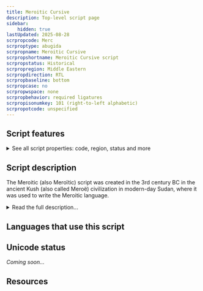 ```yaml
---
title: Meroitic Cursive
description: Top-level script page
sidebar:
    hidden: true
lastUpdated: 2025-08-28
scrpropcode: Merc
scrproptype: abugida
scrpropname: Meroitic Cursive
scrpropshortname: Meroitic Cursive script
scrpropstatus: Historical
scrpropregion: Middle Eastern
scrpropdirection: RTL
scrpropbaseline: bottom
scrpropcase: no
scrpropwspace: none
scrpropbehavior: required ligatures
scrpropisonumkey: 101 (right-to-left alphabetic)
scrpropotcode: unspecified
---
```



## Script features

<details>
<summary> See all script properties: code, region, status and more</summary>
<ScriptInfo />
</details>

## Script description

The Meroitic (also Meroïtic) script was created in the 3rd century BC in the ancient Kush (also called Meroë) civilization in modern-day Sudan, where it was used to write the Meroitic language.

<details>
<summary>Read the full description...</summary>In the 6th century AD, with the arrival of Christianity to the area, the script was supplanted by Coptic.

There were two forms of the Meroitic script; a hieroglyphic form derived from Egyptian hieroglyphs and a cursive form derived from Demotic Egyptian. The majority of extant texts are written in the cursive script.

The script has been deciphered to the point that many texts can be read, but the content not understood, as the language itself is no longer used and little is known about it.

Cursive Meroitic was written from right to left. There were fifteen signs for representing consonants, each inherently having the following vowel [a]. There were also three vowel letters, as well as a letter for representing an initial [a] sound, and four letters for writing the syllables [ne], [se], [te] and [to]. Some final consonants, including [s] and [n], were not written.

Cursive Meroitic was one of very few scripts from that era which made use of a word separator symbol. This symbol appeared as two dots stacked one on top of the other.
</details>

## Languages that use this script

<WsList script='Merc' wsMax='5' />

## Unicode status

_Coming soon..._

## Resources

<ScriptResources detailSummary='seemore' />

